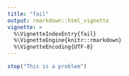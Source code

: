 ```yaml
---
title: "fail"
output: rmarkdown::html_vignette
vignette: >
  %\VignetteIndexEntry{fail}
  %\VignetteEngine{knitr::rmarkdown}
  %\VignetteEncoding{UTF-8}
---
```


```r
stop("This is a problem")
```
